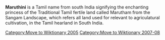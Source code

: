 [[Category:Move to Wiktionary 2005]]
[[Category:Move to Wiktionary 2007-08]]

'''Maruthini''' is a Tamil name from south India signifying the enchanting princess of the Traditional Tamil fertile land called Marutham from the Sangam Landscape, which refers all land used for relevant to agriculatural cultivation, in the Tamil hearland in South India.